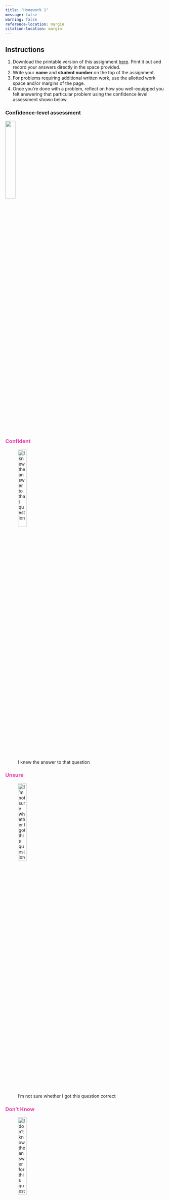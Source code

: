```yaml
---
title: "Homework 1"
message: false
warning: false
reference-location: margin
citation-location: margin
---
```


## Instructions
(@) Download the printable version of this assignment [here](pdfs/homework1.pdf). Print it out and record your answers directly in the space provided. 
(@) Write your **name** and **student number** on the top of the assignment. 
(@) For problems requiring additional written work, use the allotted work space and/or margins of the page. 
(@) Once you're done with a problem, reflect on how you well-equipped you felt answering that particular problem using the confidence level assessment shown below.\

::: {.panel-tabset}

### Confidence-level assessment

![](../images/confidence_level_assessment.png){fig-align="center" width="25%"}

### [Confident]{style="color: #e93cac"}

![I knew the answer to that question](../images/confidence_level_assessment1.png){fig-align="center" width="25%"}

### [Unsure]{style="color: #e93cac"}

![I’m not sure whether I got this question correct](../images/confidence_level_assessment2.png){fig-align="center" width="25%"}

### [Don't Know]{style="color: #e93cac"}

![I don’t know the answer for this question](../images/confidence_level_assessment3.png){fig-align="center" width="25%"}

:::

(@) Turn in your assignment in class on the due date. 
<br> 

### Questions

*For this assignment, you will help to collect the data to be used for some of the analyses we do in class. You will also assess the nature of the sample we are drawing as we collect these data and think about the nature of some variables in the data.*

#### Question 1

**Complete the class survey and ask [**at least three (3)**]{style="color:#e93cac"} other people to do the same. The class survey can be accessed [here](survey.qmd). You are free to invite anyone else – friends, family members, co-workers, etc. – to complete the survey but every respondent (including you!) should complete the survey only once. [You will receive credit for this problem if you complete the survey yourself and at least **three (3) others** enter your **student number** at the end of the survey]{style="color:#e93cac"}. Here is an email invitation that you can send out to get your people to complete the survey:**

::: {.column-margin}
![](../images/confidence_level_assessment.png)
:::

::: {style="color:#666666"}

> Dear [**[ insert name of person here ]**]{style="color:#2ad2c9"},<br>
<br>
The members of my statistics class at the University of Washington have put together an online
survey to collect data that we will use to practice our new statistics skills this term. I am writing
to ask you to please complete the survey. The survey will take about 20 minutes to complete and
your responses will be kept completely confidential; we will not ask for your name or any other
identifying information, so no one in the class will know who you are, and no one outside of our
class will see the survey responses.<br>
<br>
If you are willing to participate, please click on this link:
<https://vsass.github.io/SOC221/homework/survey.html>. <br>
<br>
When you are asked about who referred you to the survey, please enter my student number:<br>
[**[ insert your student number here ]**]{style="color:#2ad2c9"}. <br>
<br>
Please complete the survey only once, even if you receive another invitation from another student.
Thanks very much for your help with this!<br>
<br>
Best wishes,<br>
[**[ insert your name here ]**]{style="color:#2ad2c9"}

:::

#### Question 2

::: {.column-margin}
![](../images/confidence_level_assessment.png)
:::

**How many people did you invite to complete the survey?**^[Note that this information will be useful for calculating our response rate to the survey.]
<br>
Answer: 

::: {style="background: rgba(255, 255, 255, 0); border: 1px solid black; width: 200px; height: 50px; position: static"}

:::

#### Question 3

::: {.column-margin}
![](../images/confidence_level_assessment.png)
:::

**What is the unit of analysis for the data collected with our class survey?**
<br>
Answer: 

::: {style="background: rgba(255, 255, 255, 0); border: 1px solid black; width: 300px; height: 50px; position: static"}

:::

#### Question 4

**What is the level of measurement (nominal, ordinal, or interval) for each of the variables collected with the following items in [our survey](survey.qmd)?**

::: {.column-margin}
![](../images/confidence_level_assessment.png)
:::

|   | Item | Level of<br>measurement  |
|---|--------|--------|
| a. | Where did you live for most of the years when you were growing up (before age 18)?  |   |
| b. | What is your college major right now?   |   |
| c. | On average, how many hours per week did you study by yourself last quarter or semester? |   |
| d. | Which of the following categories best describes how much income your family makes in a year? |  |
| e. | If you had a serious problem in your life, how many friends do you have with whom you could talk to about it? |  |
| f. | In general, how would you rate your overall health? |  |
| g. | Did you participate in any sports teams or groups during your high school years? |  |

: Survey items {tbl-colwidths="[5,60,35]"}

{{< pagebreak >}}

#### Question 5

**Does our class survey use a simple random sample? Explain your answer and describe how the results of our survey might be affected by the sampling technique we have used. *Please limit your response to this question to 300 words or less.***

::: {.column-margin}
![](../images/confidence_level_assessment.png)
:::

Answer: 

::: {style="background: rgba(255, 255, 255, 0); border: 1px solid black; width: 700px; height: 300px; position: static"}

:::